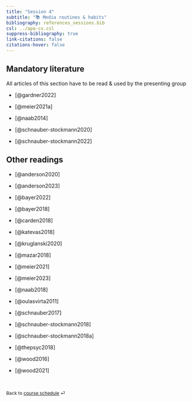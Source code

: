 ```yaml
---
title: "Session 4"
subtitle: "📚 Media routines & habits"
bibliography: references_sessions.bib
csl: ../apa-cv.csl 
suppress-bibliography: true
link-citations: false
citations-hover: false
---
```


## Mandatory literature

::: {.callout-important appearance="simple"}
All articles of this section have to be read & used by the presenting group
:::

-   [@gardner2022]

-   [@meier2021a]

-   [@naab2014]

-   [@schnauber-stockmann2020]

-   [@schnauber-stockmann2022]

## Other readings

-   [@anderson2020]

-   [@anderson2023]

-   [@bayer2022]

-   [@bayer2018]

-   [@carden2018]

-   [@katevas2018]

-   [@kruglanski2020]

-   [@mazar2018]

-   [@meier2021]

-   [@meier2023]

-   [@naab2018]

-   [@oulasvirta2011]

-   [@schnauber2017]

-   [@schnauber-stockmann2018]

-   [@schnauber-stockmann2018a]

-   [@thepsyc2018]

-   [@wood2016]

-   [@wood2021]

<br>

::: {style="font-size: 0.875em;"}
Back to [course schedule](/index.html "Course schedule") ⏎
:::